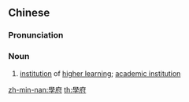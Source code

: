 {{also|学府}}
==Chinese==
{{zh-forms|s=学府}}

===Pronunciation===
{{zh-pron
|m=xuéfǔ
|c=hok6 fu2
|mn=ha̍k-hú
|cat=n
}}

===Noun===
{{zh-noun}}

# [[institution]] of [[higher learning]]; [[academic institution]]

{{zh-cat|Education|Schools}}

[[zh-min-nan:學府]]
[[th:學府]]
